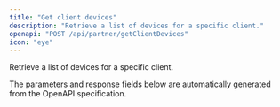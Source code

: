 ```yaml
---
title: "Get client devices"
description: "Retrieve a list of devices for a specific client."
openapi: "POST /api/partner/getClientDevices"
icon: "eye"
---
```


Retrieve a list of devices for a specific client.

<Note>
The parameters and response fields below are automatically generated from the OpenAPI specification.
</Note>
